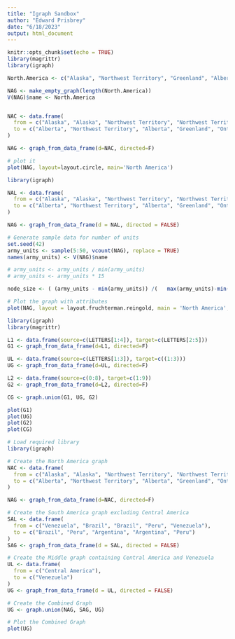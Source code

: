 ---
title: "Igraph Sandbox"
author: "Edward Prisbrey"
date: "6/18/2023"
output: html_document
---

```{r setup, include=FALSE}
knitr::opts_chunk$set(echo = TRUE)
library(magrittr)
library(igraph)
```

```{r test1}

North.America <- c("Alaska", "Northwest Territory", "Greenland", "Alberta", "Ontario", "Eastern Canada", "Western United States", "Eastern United States", "Central America")

NAG <- make_empty_graph(length(North.America))
V(NAG)$name <- North.America


NAC <- data.frame(
  from = c("Alaska", "Alaska", "Northwest Territory", "Northwest Territory", "Northwest Territory", "Alberta", "Alberta", "Ontario", "Ontario", "Ontario", "Ontario", "Eastern Canada", "Eastern Canada", "Western United States", "Western United States", "Eastern United States"), 
  to = c("Alberta", "Northwest Territory", "Alberta", "Greenland", "Ontario", "Ontario", "Western United States", "Western United States", "Eastern United States", "Eastern Canada", "Greenland", "Greenland", "Eastern United States", "Eastern United States", "Central America", "Central America")
)

NAG <- graph_from_data_frame(d=NAC, directed=F)

# plot it
plot(NAG, layout=layout.circle, main='North America')
```

```{r sizeAndUnits}
library(igraph)

NAL <- data.frame(
  from = c("Alaska", "Alaska", "Northwest Territory", "Northwest Territory", "Northwest Territory", "Alberta", "Alberta", "Ontario", "Ontario", "Ontario", "Ontario", "Eastern Canada", "Eastern Canada", "Western United States", "Western United States", "Eastern United States"), 
  to = c("Alberta", "Northwest Territory", "Alberta", "Greenland", "Ontario", "Ontario", "Western United States", "Western United States", "Eastern United States", "Eastern Canada", "Greenland", "Greenland", "Eastern United States", "Eastern United States", "Central America", "Central America")
)

NAG <- graph_from_data_frame(d = NAL, directed = FALSE)

# Generate sample data for number of units
set.seed(42)
army_units <- sample(5:50, vcount(NAG), replace = TRUE)
names(army_units) <- V(NAG)$name

# army_units <- army_units / min(army_units)
# army_units <- army_units * 15

node_size <- ( (army_units - min(army_units)) /(   max(army_units)-min(army_units)) )*(55 - 15) + 15

# Plot the graph with attributes
plot(NAG, layout = layout.fruchterman.reingold, main = 'North America', vertex.size=node_size)
```

```{r combiningGraphs}
library(igraph)
library(magrittr)

L1 <- data.frame(source=c(LETTERS[1:4]), target=c(LETTERS[2:5]))
G1 <- graph_from_data_frame(d=L1, directed=F)

UL <- data.frame(source=c(LETTERS[1:3]), target=c((1:3)))
UG <- graph_from_data_frame(d=UL, directed=F)

L2 <- data.frame(source=c(0:8), target=c(1:9))
G2 <- graph_from_data_frame(d=L2, directed=F)

CG <- graph.union(G1, UG, G2)

plot(G1)
plot(UG)
plot(G2)
plot(CG)
```

```{r Combining South and North America}
# Load required library
library(igraph)

# Create the North America graph
NAC <- data.frame(
  from = c("Alaska", "Alaska", "Northwest Territory", "Northwest Territory", "Northwest Territory", "Alberta", "Alberta", "Ontario", "Ontario", "Ontario", "Ontario", "Eastern Canada", "Eastern Canada", "Western United States", "Western United States", "Eastern United States"), 
  to = c("Alberta", "Northwest Territory", "Alberta", "Greenland", "Ontario", "Ontario", "Western United States", "Western United States", "Eastern United States", "Eastern Canada", "Greenland", "Greenland", "Eastern United States", "Eastern United States", "Central America", "Central America")
)

NAG <- graph_from_data_frame(d=NAC, directed=F)

# Create the South America graph excluding Central America
SAL <- data.frame(
  from = c("Venezuela", "Brazil", "Brazil", "Peru", "Venezuela"),
  to = c("Brazil", "Peru", "Argentina", "Argentina", "Peru")
)
SAG <- graph_from_data_frame(d = SAL, directed = FALSE)

# Create the Middle graph containing Central America and Venezuela
UL <- data.frame(
  from = c("Central America"),
  to = c("Venezuela")
)
UG <- graph_from_data_frame(d = UL, directed = FALSE)

# Create the Combined Graph
UG <- graph.union(NAG, SAG, UG)

# Plot the Combined Graph
plot(UG)
```